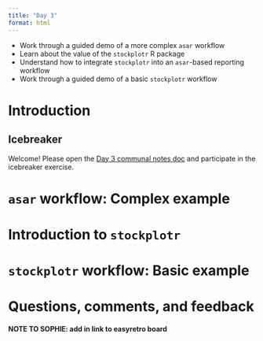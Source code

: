 ```yaml
---
title: "Day 3"
format: html
---
```


::: objectives
-   Work through a guided demo of a more complex `asar` workflow
-   Learn about the value of the `stockplotr` R package
-   Understand how to integrate `stockplotr` into an `asar`-based reporting workflow
-   Work through a guided demo of a basic `stockplotr` workflow
:::

# Introduction
## Icebreaker

Welcome! Please open the [Day 3 communal notes doc](https://docs.google.com/document/d/1SY-xwHXnJUXSXTTeaPA_UkmXXVmUK9Ol751nh6Vtjmg/edit?usp=sharing) and participate in the icebreaker exercise.

# `asar` workflow: Complex example

# Introduction to `stockplotr`

# `stockplotr` workflow: Basic example

# Questions, comments, and feedback

################################################################
#### NOTE TO SOPHIE: add in link to easyretro board #######
################################################################